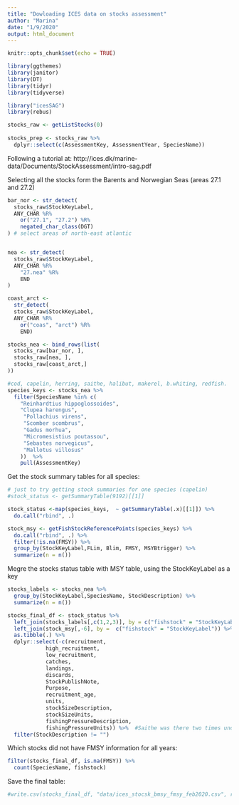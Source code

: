 ```yaml
---
title: "Dowloading ICES data on stocks assessment"
author: "Marina"
date: "1/9/2020"
output: html_document
---
```


```r
knitr::opts_chunk$set(echo = TRUE)
```

```r
library(ggthemes)
library(janitor)
library(DT)
library(tidyr)
library(tidyverse)
```

```r
library("icesSAG")
library(rebus)
```

```r
stocks_raw <- getListStocks(0) 
  
stocks_prep <- stocks_raw %>% 
  dplyr::select(c(AssessmentKey, AssessmentYear, SpeciesName))
```
Following a tutorial at: 
http://ices.dk/marine-data/Documents/StockAssessment/intro-sag.pdf

Selecting all the stocks form the Barents and Norwegian Seas (areas 27.1 and 27.2)

```r
bar_nor <- str_detect(
  stocks_raw$StockKeyLabel,
  ANY_CHAR %R%
    or("27.1", "27.2") %R%
    negated_char_class(DGT)
) # select areas of north-east atlantic


nea <- str_detect(
  stocks_raw$StockKeyLabel,
  ANY_CHAR %R%
    "27.nea" %R%
    END
)

coast_arct <- 
  str_detect(
  stocks_raw$StockKeyLabel,
  ANY_CHAR %R%
    or("coas", "arct") %R%
    END)

stocks_nea <- bind_rows(list(
  stocks_raw[bar_nor, ],
  stocks_raw[nea, ],
  stocks_raw[coast_arct,]
))
```


```r
#cod, capelin, herring, saithe, halibut, makerel, b.whiting, redfish.
species_keys <- stocks_nea %>% 
  filter(SpeciesName %in% c(
    "Reinhardtius hippoglossoides",
    "Clupea harengus",
     "Pollachius virens",
     "Scomber scombrus",
     "Gadus morhua",
     "Micromesistius poutassou",
     "Sebastes norvegicus",
     "Mallotus villosus"
    ))  %>%
    pull(AssessmentKey)

```

Get the stock summary tables for all species:
```r
# just to try getting stock summaries for one species (capelin) 
#stock_status <- getSummaryTable(9192)[[1]]

stock_status <-map(species_keys,  ~ getSummaryTable(.x)[[1]]) %>% 
  do.call("rbind", .)
```

```r
stock_msy <- getFishStockReferencePoints(species_keys) %>% 
  do.call("rbind", .) %>% 
  filter(!is.na(FMSY)) %>% 
  group_by(StockKeyLabel,FLim, Blim, FMSY, MSYBtrigger) %>% 
  summarize(n = n())
```

Megre the stocks status table with MSY table, using the StockKeyLabel as a key
```r
stocks_labels <- stocks_nea %>% 
  group_by(StockKeyLabel,SpeciesName, StockDescription) %>% 
  summarize(n = n()) 

stocks_final_df <- stock_status %>% 
  left_join(stocks_labels[,c(1,2,3)], by = c("fishstock" = "StockKeyLabel")) %>% 
  left_join(stock_msy[,-6], by =  c("fishstock" = "StockKeyLabel")) %>% 
  as.tibble(.) %>% 
  dplyr::select(-c(recruitment, 
            high_recruitment, 
            low_recruitment,
            catches,
            landings,
            discards,
            StockPublishNote,
            Purpose,
            recruitment_age,
            units,
            stockSizeDescription,
            stockSizeUnits,
            fishingPressureDescription,
            fishingPressureUnits)) %>%  #Saithe was there two times under different names
  filter(StockDescription != "")
```
Which stocks did not have FMSY information for all years:
```r
filter(stocks_final_df, is.na(FMSY)) %>% 
  count(SpeciesName, fishstock)
```

Save  the final table:
```r
#write.csv(stocks_final_df, "data/ices_stocsk_bmsy_fmsy_feb2020.csv", row.names = F)
```

